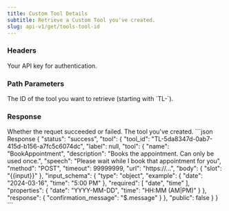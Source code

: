```yaml
---
title: Custom Tool Details
subtitle: Retrieve a Custom Tool you've created.
slug: api-v1/get/tools-tool-id
---
```



### Headers

<ParamField header="authorization" type="string" required>
  Your API key for authentication.
</ParamField>

### Path Parameters
<ParamField path="tool_id" type="string" required>
    The ID of the tool you want to retrieve (starting with `TL-`).
</ParamField>

### Response

<ResponseField name="status" type="string">
    Whether the requet succeeded or failed.
</ResponseField>

<ResponseField name="tool" type="array">
    The tool you've created.
</ResponseField>

<ResponseExample>
```json Response
{
    "status": "success",
    "tool": {
        "tool_id": "TL-5da8347d-0ab7-415d-b156-a7fc5c6074dc",
        "label": null,
        "tool": {
            "name": "BookAppointment",
            "description": "Books the appointment. Can only be used once.",
            "speech": "Please wait while I book that appointment for you",
            "method": "POST",
            "timeout": 99999999,
            "url": "https://...",
            "body": {
                "slot": "{{input}}"
            },
            "input_schema": {
                "type": "object",
                "example": {
                    "date": "2024-03-16",
                    "time": "5:00 PM"
                },
                "required": [
                    "date",
                    "time"
                ],
                "properties": {
                    "date": "YYYY-MM-DD",
                    "time": "HH:MM (AM|PM)"
                }
            },
            "response": {
                "confirmation_message": "$.message"
            }
        },
        "public": false
    }
}
```
</ResponseExample>


